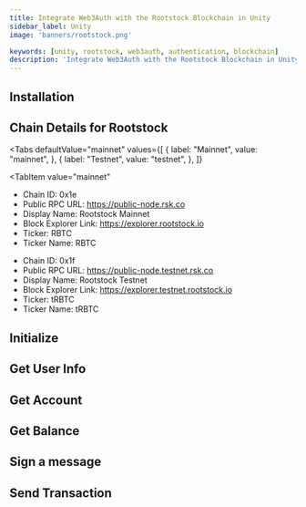 ```yaml
---
title: Integrate Web3Auth with the Rootstock Blockchain in Unity
sidebar_label: Unity
image: 'banners/rootstock.png'

keywords: [unity, rootstock, web3auth, authentication, blockchain]
description: 'Integrate Web3Auth with the Rootstock Blockchain in Unity | Embedded Wallets'
---
```



<SEO
  title="Integrate Web3Auth with the Rootstock Blockchain in Unity"
  description="Integrate Web3Auth with the Rootstock Blockchain in Unity | Embedded Wallets"
  image="https://web3auth.io/docs/banners/rootstock.png"
  slug="/embedded-wallets/connect-blockchain/evm/rootstock/unity"
/>

## Installation

<InstallationSnippet />

## Chain Details for Rootstock

<Tabs
 defaultValue="mainnet"
  values={[
    { label: "Mainnet", value: "mainnet", },
    { label: "Testnet", value: "testnet", },
  ]}
>

<TabItem
  value="mainnet"
>

- Chain ID: 0x1e
- Public RPC URL: https://public-node.rsk.co​
- Display Name: Rootstock Mainnet
- Block Explorer Link: https://explorer.rootstock.io
- Ticker: RBTC
- Ticker Name: RBTC

</TabItem>
<TabItem
  value="testnet"
>

- Chain ID: 0x1f
- Public RPC URL: https://public-node.testnet.rsk.co
- Display Name: Rootstock Testnet
- Block Explorer Link: https://explorer.testnet.rootstock.io
- Ticker: tRBTC
- Ticker Name: tRBTC

</TabItem>
</Tabs>

## Initialize

<InitialisationSnippet />

## Get User Info

<UserInfoSnippet />

## Get Account

<GetAccountSnippet />

## Get Balance

<GetBalanceSnippet />

## Sign a message

<SignMessageSnippet />

## Send Transaction

<SendTransactionSnippet />

